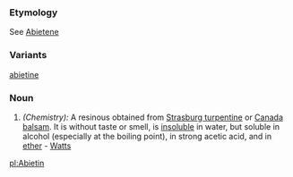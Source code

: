 ===Etymology===
See [[Abietene]]
===Variants===
[[abietine]]
===Noun===
#''(Chemistry):'' A resinous obtained from [[Strasburg turpentine]] or [[Canada balsam]]. It is without taste or smell, is [[insoluble]] in water, but soluble in alcohol (especially at the boiling point), in strong acetic acid, and in [[ether]] - [[Watts]]

[[pl:Abietin]]